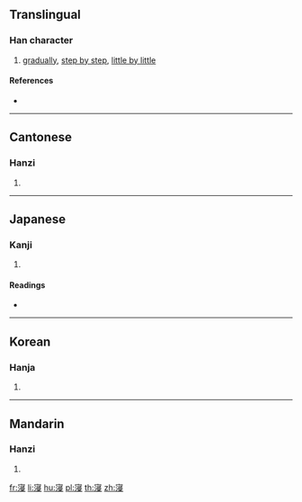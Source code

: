 ==Translingual==

===Han character===
{{Han char|rn=40|rad=宀|as=10|sn=13|four=30147|canj=JESE|ids=⿱宀浸}}

# [[gradually]], [[step by step]], [[little by little]]

====References====
* {{Han ref|kx=0289.230|dkj=07253|hdz=20946.080|uh=5BD6|ud=23510|bh=DD48|bd=56648}}

----

==Cantonese==

===Hanzi===
{{yue-hanzi|jyut=[[zam3]]|y=jam3}}

# {{defn|lang=yue|sort=宀10}}

----

==Japanese==

===Kanji===
{{ja-kanji|grade=|rs=宀10}}

# {{defn|lang=ja|sort=宀10}}

====Readings====
* {{ja-readings|on=[[しん]] (shin)|kun=[[ひたす]] (hitasu), [[そそぐ]] (sosogu), [[つむ]] (tsumu), [[つもる]] (tsumoru)}}

----

==Korean==

===Hanja===
{{ko-hanja|hangeul=침|rv=chim|mr=ch'im}}

# {{defn|lang=ko|sort=宀10}}

----

==Mandarin==

===Hanzi===
{{cmn-hanzi|pin=[[jìn]] ([[jin4]]), [[nìng]] ([[ning4]]), [[qìn]] ([[qin4]])|wg=chin<sup>4</sup>, ning<sup>4</sup>, ch'in<sup>4</sup>}}

# {{defn|lang=cmn|sort=宀10}}

[[fr:寖]]
[[li:寖]]
[[hu:寖]]
[[pl:寖]]
[[th:寖]]
[[zh:寖]]